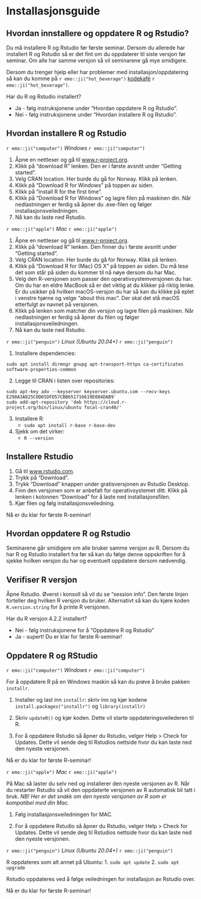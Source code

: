 # Installasjonsguide {#installasjon}

## Hvordan innstallere og oppdatere R og Rstudio? 

Du må installere R og Rstudio før første seminar. Dersom du allerede har installert R og Rstudio så er det fint om du oppdaterer til siste versjon før seminar. Om alle har samme versjon så vil seminarene gå mye smidigere. 

Dersom du trenger hjelp eller har problemer med installasjon/oppdatering så kan du komme på `r emo::ji("hot_beverage")` [kodekafé](https://www.sv.uio.no/isv/english/research/courses/coffee-and-coding/) `r emo::ji("hot_beverage")`.

Har du R og Rstudio installert? 

* Ja - følg instruksjonene under "Hvordan oppdatere R og Rstudio".
* Nei - følg instruksjonene under "Hvordan installere R og Rstudio". 

## Hvordan installere R og Rstudio

`r emo::ji("computer")` *Windows* `r emo::ji("computer")`

1. Åpne en nettleser og gå til [www.r-project.org](https://www.r-project.org). 
2. Klikk på "download R" lenken. Den er i første avsnitt under "Getting started". 
3. Velg CRAN location. Her burde du gå for Norway. Klikk på lenken.  
4. Klikk på "Download R for Windows" på toppen av siden. 
5. Klikk på "install R for the first time". 
6. Klikk på "Download R for Windows" og lagre filen på maskinen din. Når nedlastningen er ferdig så åpner du .exe-filen og følger installasjonsveiledningen. 
7. Nå kan du laste ned Rstudio. 

`r emo::ji("apple")` *Mac* `r emo::ji("apple")` 

1. Åpne en nettleser og gå til [www.r-project.org](https://www.r-project.org). 
2. Klikk på "download R" lenken. Den finner du i første avsnitt under "Getting started". 
3. Velg CRAN location. Her burde du gå for Norway. Klikk på lenken. 
4. Klikk på "Download R for (Mac) OS X" på toppen av siden. Du må lese det som står på siden du kommer til nå nøye dersom du har Mac. 
5. Velg den R-versjonen som passer den operativsystemversjonen du har. Om du har en eldre MacBook så er det viktig at du klikker på riktig lenke. Er du usikker på hvilken macOS-versjon du har så kan du klikke på eplet i venstre hjørne og velge "about this mac". Der skal det stå macOS etterfulgt av navnet på versjonen.
6. Klikk på lenken som matcher din versjon og lagre filen på maskinen. Når nedlastningen er ferdig så åpner du filen og følger installasjonsveiledningen. 
7. Nå kan du laste ned Rstudio. 

`r emo::ji("penguin")` *Linux (Ubuntu 20.04+)* `r emo::ji("penguin")`

1. Installere dependencies:

```
sudo apt install dirmngr gnupg apt-transport-https ca-certificates software-properties-common
```

2. Legge til CRAN i listen over repositories:

```
sudo apt-key adv --keyserver keyserver.ubuntu.com --recv-keys E298A3A825C0D65DFD57CBB651716619E084DAB9`
sudo add-apt-repository 'deb https://cloud.r-project.org/bin/linux/ubuntu focal-cran40/'
``` 
3. Installere R:
    - `sudo apt install r-base r-base-dev`

4. Sjekk om det virker:
    - `R --version`

## Installere Rstudio

1. Gå til [www.rstudio.com](https://www.rstudio.com). 
2. Trykk på "Download".
3. Trykk "Download" knappen under gratisversjonen av Rstudio Desktop. 
4. Finn den versjonen som er anbefalt for operativsystemet ditt. Klikk på lenken i kolonnen "Download" for å laste ned installasjonsfilen. 
5. Kjør filen og følg installasjonsveiledning.

Nå er du klar for første R-seminar!

## Hvordan oppdatere R og Rstudio
Seminarene går smidigere om alle bruker samme versjon av R. Dersom du har R og Rstudio installert fra før så kan du følge denne oppskriften for å sjekke hvilken versjon du har og eventuelt oppdatere dersom nødvendig.   

## Verifiser R versjon

Åpne Rstudio. Øverst i konsoll så vil du se "session info". Den første linjen forteller deg hvilken R versjon du bruker. Alternativt så kan du kjøre koden `R.version.string` for å printe R versjonen. 

Har du R versjon 4.2.2 installert?

* Nei - følg instruksjonene for å “Oppdatere R og Rstudio”
* Ja - supert! Du er klar for første R-seminar!

## Oppdatere R og RStudio

`r emo::ji("computer")` *Windows* `r emo::ji("computer")`

For å oppdatere R på en Windows maskin så kan du prøve å bruke pakken `installr`. 

1. Installer og last inn `installr`: skriv inn og kjør kodene `install.packages("installr")` og `library(installr)`

2. Skriv `updateR()` og kjør koden. Dette vil starte oppdateringsveilederen til R. 

3. For å oppdatere Rstudio så åpner du Rstudio, velger Help > Check for Updates. Dette vil sende deg til Rstudios nettside hvor du kan laste ned den nyeste versjonen. 

Nå er du klar for første R-seminar!

`r emo::ji("apple")` *Mac* `r emo::ji("apple")` 

På Mac så laster du selv ned og installerer den nyeste versjonen av R. Når du restarter Rstudio så vil den  oppdaterte versjonen av R automatisk bli tatt i bruk. *NB! Her er det snakk om den nyeste versjonen av R som er kompatibel med din Mac.* 

1. Følg installasjonsveiledningen for MAC.

2. For å oppdatere Rstudio så åpner du Rstudio, velger Help > Check for Updates. Dette vil sende deg til Rstudios nettside hvor du kan laste ned den nyeste versjonen. 

`r emo::ji("penguin")` *Linux (Ubuntu 20.04+)* `r emo::ji("penguin")`

R oppdateres som alt annet på Ubuntu:
1. `sudo apt update`
2. `sudo apt upgrade`

Rstudio oppdateres ved å følge veiledningen for installasjon av Rstudio over.


Nå er du klar for første R-seminar!
